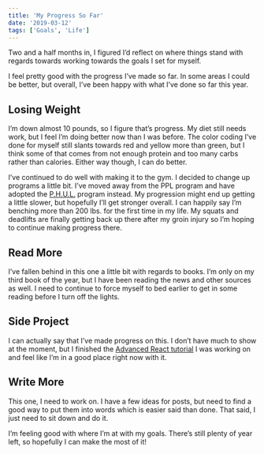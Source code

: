 ```yaml
---
title: 'My Progress So Far'
date: '2019-03-12'
tags: ['Goals', 'Life']
---
```


Two and a half months in, I figured I’d reflect on where things stand with regards towards working towards the goals I set for myself.

I feel pretty good with the progress I’ve made so far. In some areas I could be better, but overall, I’ve been happy with what I’ve done so far this year.

## Losing Weight

I’m down almost 10 pounds, so I figure that’s progress. My diet still needs work, but I feel I’m doing better now than I was before. The color coding I’ve done for myself still slants towards red and yellow more than green, but I think some of that comes from not enough protein and too many carbs rather than calories. Either way though, I can do better.

I’ve continued to do well with making it to the gym. I decided to change up programs a little bit. I’ve moved away from the PPL program and have adopted the [P.H.U.L.](https://www.muscleandstrength.com/workouts/phul-workout) program instead. My progression might end up getting a little slower, but hopefully I’ll get stronger overall. I can happily say I’m benching more than 200 lbs. for the first time in my life. My squats and deadlifts are finally getting back up there after my groin injury so I’m hoping to continue making progress there.

## Read More

I’ve fallen behind in this one a little bit with regards to books. I’m only on my third book of the year, but I have been reading the news and other sources as well. I need to continue to force myself to bed earlier to get in some reading before I turn off the lights.

## Side Project

I can actually say that I’ve made progress on this. I don’t have much to show at the moment, but I finished the [Advanced React tutorial](https://advancedreact.com/) I was working on and feel like I’m in a good place right now with it.

## Write More

This one, I need to work on. I have a few ideas for posts, but need to find a good way to put them into words which is easier said than done. That said, I just need to sit down and do it.

I’m feeling good with where I’m at with my goals. There’s still plenty of year left, so hopefully I can make the most of it!
